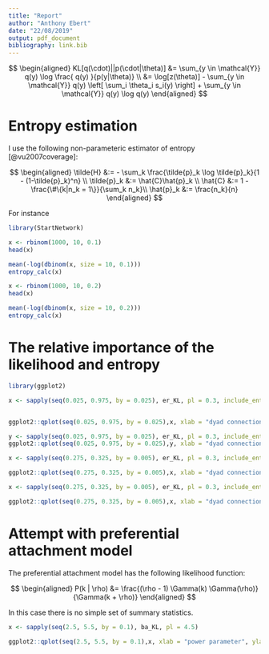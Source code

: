 ```yaml
---
title: "Report"
author: "Anthony Ebert"
date: "22/08/2019"
output: pdf_document
bibliography: link.bib
---
```


$$
\begin{aligned}
KL[q(\cdot)||p(\cdot|\theta)] &= \sum_{y \in \mathcal{Y}} q(y) \log \frac{ q(y) }{p(y|\theta)} \\
&= \log[z(\theta)] - \sum_{y \in \mathcal{Y}} q(y) \left[ \sum_i \theta_i s_i(y) \right] + \sum_{y \in \mathcal{Y}} q(y) \log q(y) 
\end{aligned}
$$

# Entropy estimation

I use the following non-parameteric estimator of entropy [@vu2007coverage]:

$$
\begin{aligned}
\tilde{H} &:= - \sum_k \frac{\tilde{p}_k \log \tilde{p}_k}{1 - (1-\tilde{p}_k)^n} \\
\tilde{p}_k &:= \hat{C}\hat{p}_k \\
\hat{C} &:= 1 - \frac{\#\{k|n_k = 1\}}{\sum_k n_k}\\
\hat{p}_k &:= \frac{n_k}{n}
\end{aligned}
$$

For instance

```r
library(StartNetwork)

x <- rbinom(1000, 10, 0.1)
head(x)

mean(-log(dbinom(x, size = 10, 0.1)))
entropy_calc(x)

x <- rbinom(1000, 10, 0.2)
head(x)

mean(-log(dbinom(x, size = 10, 0.2)))
entropy_calc(x)

```

# The relative importance of the likelihood and entropy

```r
library(ggplot2)

x <- sapply(seq(0.025, 0.975, by = 0.025), er_KL, pl = 0.3, include_entropy = TRUE)


ggplot2::qplot(seq(0.025, 0.975, by = 0.025),x, xlab = "dyad connection probability", ylab = "KL divergence") + ggplot2::geom_vline(aes(xintercept = x), data = data.frame(x = 0.3), col = "red")


```

```r
y <- sapply(seq(0.025, 0.975, by = 0.025), er_KL, pl = 0.3, include_entropy = FALSE)
ggplot2::qplot(seq(0.025, 0.975, by = 0.025),y, xlab = "dyad connection probability", ylab = "KL divergence") + ggplot2::geom_vline(aes(xintercept = x), data = data.frame(x = 0.3), col = "red")
```


```r

x <- sapply(seq(0.275, 0.325, by = 0.005), er_KL, pl = 0.3, include_entropy = TRUE, replicates = 5000)

ggplot2::qplot(seq(0.275, 0.325, by = 0.005),x, xlab = "dyad connection probability", ylab = "KL divergence") + ggplot2::geom_vline(aes(xintercept = x), data = data.frame(x = 0.3), col = "red")
```


```r
x <- sapply(seq(0.275, 0.325, by = 0.005), er_KL, pl = 0.3, include_entropy = FALSE, replicates = 5000)

ggplot2::qplot(seq(0.275, 0.325, by = 0.005),x, xlab = "dyad connection probability", ylab = "KL divergence") + ggplot2::geom_vline(aes(xintercept = x), data = data.frame(x = 0.3), col = "red")

```


# Attempt with preferential attachment model

The preferential attachment model has the following likelihood function:

$$
\begin{aligned}
P(k | \rho) &= \frac{(\rho - 1) \Gamma(k) \Gamma(\rho)}{\Gamma(k + \rho)}
\end{aligned}
$$

In this case there is no simple set of summary statistics. 

```r

x <- sapply(seq(2.5, 5.5, by = 0.1), ba_KL, pl = 4.5)

ggplot2::qplot(seq(2.5, 5.5, by = 0.1),x, xlab = "power parameter", ylab = "KL divergence") + ggplot2::geom_vline(aes(xintercept = x), data = data.frame(x = 4.5), col = "red")
```








